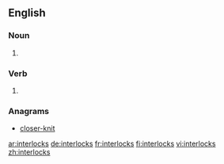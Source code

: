==English==

===Noun===
{{head|en|plural}}

# {{plural of|interlock|lang=en}}

===Verb===
{{head|en}}

# {{en-third-person singular of|interlock}}

===Anagrams===
* [[closer-knit#English|closer-knit]]

[[ar:interlocks]]
[[de:interlocks]]
[[fr:interlocks]]
[[fi:interlocks]]
[[vi:interlocks]]
[[zh:interlocks]]